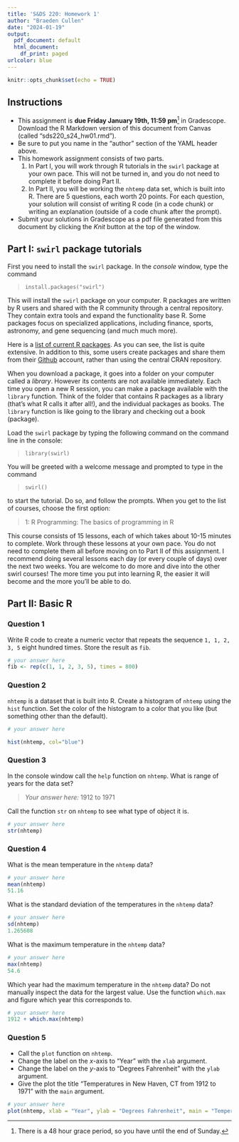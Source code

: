 ```yaml
---
title: 'S&DS 220: Homework 1'
author: "Braeden Cullen"
date: "2024-01-19"
output:
  pdf_document: default
  html_document:
    df_print: paged
urlcolor: blue
---
```


```r
knitr::opts_chunk$set(echo = TRUE)
```

## Instructions

- This assignment is **due Friday January 19th, 11:59 pm**^[There is a 48 hour grace period, so you have until the end of Sunday.] in Gradescope.  Download the R Markdown version of this document from Canvas (called "sds220_s24_hw01.rmd").
- Be sure to put you name in the "author" section of the YAML header above.
- This homework assignment consists of two parts.
    1. In Part I, you will work through R tutorials in the `swirl` package at your own pace.  This will not be turned in, and you do not need to complete it before doing Part II.
    2. In Part II, you will be working the `nhtemp` data set, which is built into R.  There are 5 questions, each worth 20 points.  For each question, your solution will consist of writing R code (in a code chunk) or writing an explanation (outside of a code chunk after the prompt).
- Submit your solutions in Gradescope as a pdf file generated from this document by clicking the *Knit* button at the top of the window.
    
\newpage

## Part I: `swirl` package tutorials

First you need to install the `swirl` package.  In the *console* window, type the command

> `install.packages("swirl")`

This will install the `swirl` package on your computer.  R packages are written by R users and shared with the R community through a central repository.  They contain extra tools and expand the functionality base R.  Some packages focus on specialized applications, including finance, sports, astronomy, and gene sequencing (and much much more).

Here is a [list of current R packages](https://cran.r-project.org/web/packages/available_packages_by_name.html).  As you can see, the list is quite extensive.  In addition to this, some users create packages and share them from their [Github](https://github.com) account, rather than using the central CRAN repository.

When you download a package, it goes into a folder on your computer called a *library*.  However its contents are not available immediately.  Each time you open a new R session, you can make a package available with the `library` function.  Think of the folder that contains R packages as a library (that's what R calls it after all!), and the individual packages as books.  The `library` function is like going to the library and checking out a book (package).

Load the `swirl` package by typing the following command on the command line in the console:

> `library(swirl)`

You will be greeted with a welcome message and prompted to type in the command

> `swirl()`

to start the tutorial.  Do so, and follow the prompts.  When you get to the list of courses, choose the first option:

> 1: R Programming: The basics of programming in R

This course consists of 15 lessons, each of which takes about 10-15 minutes to complete.  Work through these lessons at your own pace.  You do not need to complete them all before moving on to Part II of this assignment.  I recommend doing several lessons each day (or every couple of days) over the next two weeks.  You are welcome to do more and dive into the other swirl courses!  The more time you put into learning R, the easier it will become and the more you'll be able to do.

\newpage

## Part II: Basic R

### Question 1

Write R code to create a numeric vector that repeats the sequence `1, 1, 2, 3, 5` eight hundred times.  Store the result as `fib`.

```r
# your answer here
fib <- rep(c(1, 1, 2, 3, 5), times = 800)
```

\newpage

### Question 2

`nhtemp` is a dataset that is built into R.  Create a histogram of `nhtemp` using the `hist` function.  Set the color of the histogram to a color that you like (but something other than the default).

```r
# your answer here

hist(nhtemp, col="blue")
```

\newpage

### Question 3

In the console window call the `help` function on `nhtemp`.  What is range of years for the data set?

> *Your answer here:* 1912 to 1971

Call the function `str` on `nhtemp` to see what type of object it is.

```r
# your answer here
str(nhtemp)
```

\newpage

### Question 4

What is the mean temperature in the `nhtemp` data?

```r
# your answer here
mean(nhtemp) 
51.16
```

What is the standard deviation of the temperatures in the `nhtemp` data?

```r
# your answer here
sd(nhtemp)
1.265608

```

What is the maximum temperature in the `nhtemp` data?

```r
# your answer here
max(nhtemp)
54.6
```

Which year had the maximum temperature in the `nhtemp` data?  Do not manually inspect the data for the largest value.  Use the function `which.max` and figure which year this corresponds to.

```r
# your answer here
1912 + which.max(nhtemp)

```

\newpage

### Question 5

- Call the `plot` function on `nhtemp`.
- Change the label on the *x*-axis to "Year" with the `xlab` argument.
- Change the label on the *y*-axis to "Degrees Fahrenheit" with the `ylab` argument.
- Give the plot the title "Temperatures in New Haven, CT from 1912 to 1971" with the `main` argument.

```r
# your answer here
plot(nhtemp, xlab = "Year", ylab = "Degrees Fahrenheit", main = "Temperatures in New Haven, CT from 1912 to 1971")

```

